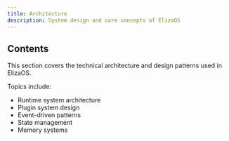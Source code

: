 ```yaml
---
title: Architecture
description: System design and core concepts of ElizaOS
---
```


## Contents

This section covers the technical architecture and design patterns used in ElizaOS.

Topics include:

- Runtime system architecture
- Plugin system design
- Event-driven patterns
- State management
- Memory systems
